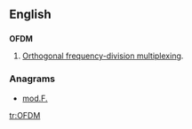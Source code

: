 ==English==

==={{initialism-old|en}}===
{{wikipedia|Orthogonal frequency-division multiplexing}}
'''OFDM'''

# {{electronics}} [[Orthogonal frequency-division multiplexing]].

===Anagrams===
* [[mod.F.#English|mod.F.]]
[[tr:OFDM]]